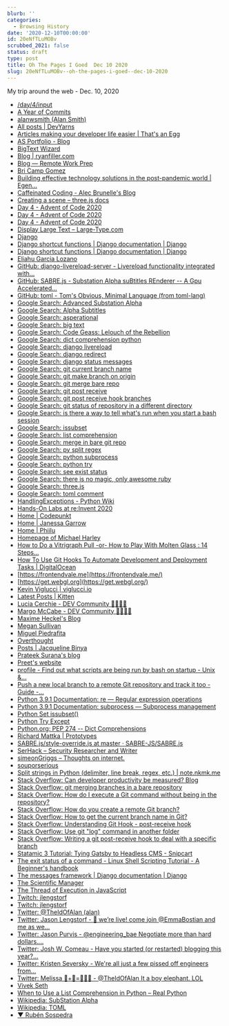 ```yaml
---
blurb: ''
categories:
  - Browsing History
date: '2020-12-10T00:00:00'
id: 20eNfTLuMOBv
scrubbed_2021: false
status: draft
type: post
title: Oh The Pages I Goed  Dec 10 2020
slug: 20eNfTLuMOBv--oh-the-pages-i-goed--dec-10-2020
---
```


My trip around the web - Dec. 10, 2020

- [/day/4/input](https://adventofcode.com/2020/day/4/input)
- [A Year of Commits](https://jakeyesbeck.com/)
- [alanwsmith (Alan Smith)](https://github.com/alanwsmith)
- [All posts | DevYarns](https://devyarns.com/)
- [Articles making your developer life easier | That's an Egg](https://www.thatsanegg.com/)
- [AS Portfolio - Blog](https://alvarosaburido.dev/blog/)
- [BigText Wizard](https://www.zachleat.com/bigtext/demo/)
- [Blog | ryanfiller.com](https://www.ryanfiller.com/blog/)
- [Blog — Remote Work Prep](https://www.remoteworkprep.com/blog)
- [Bri Camp Gomez](https://bricampgomez.com/)
- [Building effective technology solutions in the post-pandemic world | Egen...](https://medium.com/egen/thinking-of-building-a-contact-tracing-application-heres-what-you-can-do-instead-part-2-d391e143fe67)
- [Caffeinated Coding - Alec Brunelle's Blog](https://blog.alec.coffee/)
- [Creating a scene – three.js docs](https://threejs.org/docs/index.html#manual/en/introduction/Creating-a-scene)
- [Day 4 - Advent of Code 2020](https://adventofcode.com/2020/day/4)
- [Day 4 - Advent of Code 2020](https://adventofcode.com/2020/day/4/answer)
- [Day 4 - Advent of Code 2020](https://adventofcode.com/2020/day/4#part2)
- [Display Large Text – Large-Type.com](https://large-type.com/#*hello*)
- [Django](http://livereload.com/frameworks/django/)
- [Django shortcut functions | Django documentation | Django](https://docs.djangoproject.com/en/3.1/topics/http/shortcuts/)
- [Django shortcut functions | Django documentation | Django](https://docs.djangoproject.com/en/3.1/topics/http/shortcuts/#redirect)
- [Eliahu Garcia Lozano](https://blog.eligarlo.dev/)
- [GitHub: django-livereload-server - Livereload functionality integrated with...](https://github.com/tjwalch/django-livereload-server)
- [GitHub: SABRE.js - Substation Alpha suBtitles REnderer -- A Gpu Accelerated...](https://github.com/SABRE-JS/SABRE.js)
- [GitHub: toml - Tom's Obvious, Minimal Language (from toml-lang)](https://github.com/toml-lang/toml)
- [Google Search: Advanced Substation Alpha](https://www.google.com/search?client=safari&rls=en&q=Advanced+Substation+Alpha&ie=UTF-8&oe=UTF-8)
- [Google Search: Alpha Subtitles](https://www.google.com/search?client=safari&rls=en&q=Alpha+Subtitles&ie=UTF-8&oe=UTF-8)
- [Google Search: asperational](https://www.google.com/search?client=safari&rls=en&q=asperational&ie=UTF-8&oe=UTF-8)
- [Google Search: big text](https://www.google.com/search?client=safari&rls=en&q=big+text&ie=UTF-8&oe=UTF-8)
- [Google Search: Code Geass: Lelouch of the Rebellion](https://www.google.com/search?client=safari&rls=en&q=Code+Geass:+Lelouch+of+the+Rebellion&ie=UTF-8&oe=UTF-8)
- [Google Search: dict comprehension python](https://www.google.com/search?client=safari&rls=en&q=dict+comprehension+python&ie=UTF-8&oe=UTF-8)
- [Google Search: django livereload](https://www.google.com/search?client=safari&rls=en&q=django+livereload&ie=UTF-8&oe=UTF-8)
- [Google Search: django redirect](https://www.google.com/search?client=safari&rls=en&q=django+redirect&ie=UTF-8&oe=UTF-8)
- [Google Search: django status messages](https://www.google.com/search?client=safari&rls=en&q=django+status+messages&ie=UTF-8&oe=UTF-8)
- [Google Search: git current branch name](https://www.google.com/search?client=safari&rls=en&q=git+current+branch+name&ie=UTF-8&oe=UTF-8)
- [Google Search: git make branch on origin](https://www.google.com/search?client=safari&rls=en&q=git+make+branch+on+origin&ie=UTF-8&oe=UTF-8)
- [Google Search: git merge bare repo](https://www.google.com/search?client=safari&rls=en&q=git+merge+bare+repo&ie=UTF-8&oe=UTF-8)
- [Google Search: git post receive](https://www.google.com/search?client=safari&rls=en&q=git+post+receive&ie=UTF-8&oe=UTF-8)
- [Google Search: git post receive hook branches](https://www.google.com/search?client=safari&rls=en&q=git+post+receive+hook+branches&ie=UTF-8&oe=UTF-8)
- [Google Search: git status of repository in a different directory](https://www.google.com/search?client=safari&rls=en&q=git+status+of+repository+in+a+different+directory&ie=UTF-8&oe=UTF-8)
- [Google Search: is there a way to tell what's run when you start a bash session](https://www.google.com/search?client=safari&rls=en&q=is+there+a+way+to+tell+what%27s+run+when+you+start+a+bash+session&ie=UTF-8&oe=UTF-8)
- [Google Search: issubset](https://www.google.com/search?client=safari&rls=en&q=issubset&ie=UTF-8&oe=UTF-8)
- [Google Search: list comprehension](https://www.google.com/search?client=safari&rls=en&q=list+comprehension&ie=UTF-8&oe=UTF-8)
- [Google Search: merge in bare git repo](https://www.google.com/search?client=safari&rls=en&q=merge+in+bare+git+repo&ie=UTF-8&oe=UTF-8)
- [Google Search: py split regex](https://www.google.com/search?client=safari&rls=en&q=py+split+regex&ie=UTF-8&oe=UTF-8)
- [Google Search: python subprocess](https://www.google.com/search?client=safari&rls=en&q=python+subprocess&ie=UTF-8&oe=UTF-8)
- [Google Search: python try](https://www.google.com/search?client=safari&rls=en&q=python+try&ie=UTF-8&oe=UTF-8)
- [Google Search: see exist status](https://www.google.com/search?client=safari&rls=en&q=see+exist+status&ie=UTF-8&oe=UTF-8)
- [Google Search: there is no magic, only awesome ruby](https://www.google.com/search?newwindow=1&client=safari&rls=en&biw=1152&bih=969&ei=4m3SX76xAoSJ5wKykY6ABw&q=there+is+no+magic%2C+only+awesome+ruby&oq=there+is+no+magic%2C+only+awesome+ruby&gs_lcp=CgZwc3ktYWIQAzIFCCEQoAEyBQghEKABOgQIABBHOggIIRAWEB0QHlCibliCdWCueGgAcAJ4AIABjQGIAaAEkgEDMy4ymAEAoAEBqgEHZ3dzLXdpesgBCMABAQ&sclient=psy-ab&ved=0ahUKEwi-qrmpisTtAhWExFkKHbKIA3A4ChDh1QMIDA&uact=5)
- [Google Search: three.js](https://www.google.com/search?client=safari&rls=en&q=three.js&ie=UTF-8&oe=UTF-8)
- [Google Search: toml comment](https://www.google.com/search?client=safari&rls=en&q=toml+comment&ie=UTF-8&oe=UTF-8)
- [HandlingExceptions - Python Wiki](https://wiki.python.org/moin/HandlingExceptions)
- [Hands-On Labs at re:Invent 2020](https://pages.awscloud.com/re-invent-hands-on-labs-registration_2020/?sc_ichannel=ha&sc_icampaign=event_reinvent&sc_isegment=en&sc_iplace=evepbanner&sc_icontent=AWSEv-TandCHoL1)
- [Home | Codepunkt](https://codepunkt.de/)
- [Home | Janessa Garrow](https://janessagarrow.com/)
- [Home | Phiilu](https://phiilu.com/)
- [Homepage of Michael Harley](https://obsolete29.com/)
- [How to Do a Vitrigraph Pull -or- How to Play With Molten Glass : 14 Steps...](https://www.instructables.com/How-to-do-a-Vitrigraph-pull-or-How-to-play-with-mo/)
- [How To Use Git Hooks To Automate Development and Deployment Tasks | DigitalOcean](https://www.digitalocean.com/community/tutorials/how-to-use-git-hooks-to-automate-development-and-deployment-tasks)
- [https://frontendvale.me](https://frontendvale.me/)
- [https://get.webgl.org](https://get.webgl.org/)
- [Kevin Viglucci | viglucci.io](https://viglucci.io/)
- [Latest Posts | Kitten](https://kitten.sh/)
- [Lucia Cerchie - DEV Community 👩‍💻👨‍💻](https://dev.to/cerchie)
- [Margo McCabe - DEV Community 👩‍💻👨‍💻](https://dev.to/margo_hdb)
- [Maxime Heckel's Blog](https://blog.maximeheckel.com/)
- [Megan Sullivan](https://meganesulli.com/blog/)
- [Miguel Piedrafita](https://miguelpiedrafita.com/)
- [Overthought](https://brianlovin.com/overthought)
- [Posts | Jacqueline Binya](https://jackiebinya.github.io/posts/)
- [Prateek Surana's blog](https://prateeksurana.me/blog/)
- [Preet's website](https://shihn.ca/)
- [profile - Find out what scripts are being run by bash on startup - Unix &...](https://unix.stackexchange.com/questions/334382/find-out-what-scripts-are-being-run-by-bash-on-startup)
- [Push a new local branch to a remote Git repository and track it too - Guide -...](https://forum.freecodecamp.org/t/push-a-new-local-branch-to-a-remote-git-repository-and-track-it-too/13222)
- [Python 3.9.1 Documentation: re — Regular expression operations](https://docs.python.org/3/library/re.html)
- [Python 3.9.1 Documentation: subprocess — Subprocess management](https://docs.python.org/3/library/subprocess.html)
- [Python Set issubset()](https://www.programiz.com/python-programming/methods/set/issubset)
- [Python Try Except](https://www.w3schools.com/python/python_try_except.asp)
- [Python.org: PEP 274 -- Dict Comprehensions](https://www.python.org/dev/peps/pep-0274/)
- [Richard Mattka | Prototypes](https://richardmattka.com/prototypes)
- [SABRE.js/style-override.js at master · SABRE-JS/SABRE.js](https://github.com/SABRE-JS/SABRE.js/blob/master/src/style-override.js)
- [SerHack – Security Researcher and Writer](https://serhack.me/)
- [simeonGriggs – Thoughts on internet.](https://www.simeongriggs.dev/)
- [souporserious](https://souporserious.com/)
- [Split strings in Python (delimiter, line break, regex, etc.) | note.nkmk.me](https://note.nkmk.me/en/python-split-rsplit-splitlines-re/)
- [Stack Overflow: Can developer productivity be measured? Blog](https://stackoverflow.blog/2020/12/07/measuring-developer-productivity/)
- [Stack Overflow: git merging branches in a bare repository](https://stackoverflow.com/questions/7984986/git-merging-branches-in-a-bare-repository)
- [Stack Overflow: How do I execute a Git command without being in the repository?](https://stackoverflow.com/questions/7149984/how-do-i-execute-a-git-command-without-being-in-the-repository/10261647)
- [Stack Overflow: How do you create a remote Git branch?](https://stackoverflow.com/questions/1519006/how-do-you-create-a-remote-git-branch/27185855#27185855)
- [Stack Overflow: How to get the current branch name in Git?](https://stackoverflow.com/questions/6245570/how-to-get-the-current-branch-name-in-git)
- [Stack Overflow: Understanding Git Hook - post-receive hook](https://stackoverflow.com/questions/28106011/understanding-git-hook-post-receive-hook)
- [Stack Overflow: Use git "log" command in another folder](https://stackoverflow.com/questions/3769137/use-git-log-command-in-another-folder)
- [Stack Overflow: Writing a git post-receive hook to deal with a specific branch](https://stackoverflow.com/questions/7351551/writing-a-git-post-receive-hook-to-deal-with-a-specific-branch)
- [Statamic 3 Tutorial: Tying Gatsby to Headless CMS - Snipcart](https://snipcart.com/blog/statamic-headless-gatsby-blog-tutorial)
- [The exit status of a command - Linux Shell Scripting Tutorial - A Beginner's handbook](https://bash.cyberciti.biz/guide/The_exit_status_of_a_command)
- [The messages framework | Django documentation | Django](https://docs.djangoproject.com/en/3.1/ref/contrib/messages/)
- [The Scientific Manager](https://www.kencav.io/)
- [The Thread of Execution in JavaScript](https://www.notion.so/The-Thread-of-Execution-in-JavaScript-edb2d7a253784ae18906b3479c67e833)
- [Twitch: jlengstorf](https://www.twitch.tv/jlengstorf)
- [Twitch: jlengstorf](https://www.twitch.tv/videos/832599157)
- [Twitter: @TheIdOfAlan (alan)](https://twitter.com/settings/profile)
- [Twitter: Jason Lengstorf - 🔴 we’re live! come join @EmmaBostian and me as we...](https://twitter.com/jlengstorf/status/1337087167839887361)
- [Twitter: Jason Purvis - @engineering_bae Negotiate more than hard dollars....](https://twitter.com/jp_purvisagency/status/1337050918181892098)
- [Twitter: Josh W. Comeau - Have you started (or restarted) blogging this year?...](https://twitter.com/JoshWComeau/status/1337110836247228417)
- [Twitter: Kristen Seversky - We're all just a few pissed off engineers from...](https://twitter.com/KR1573N/status/1336947237868466176)
- [Twitter: Melissa 🍑+🍑=🌊🌊🌊 - @TheIdOfAlan It a boy elephant. LOL](https://twitter.com/mamaonthemic/status/1336826186488537090)
- [Vivek Seth](https://vivekseth.com/)
- [When to Use a List Comprehension in Python – Real Python](https://realpython.com/list-comprehension-python/)
- [Wikipedia: SubStation Alpha](https://en.wikipedia.org/wiki/SubStation_Alpha)
- [Wikipedia: TOML](https://en.wikipedia.org/wiki/TOML)
- [▼ Rubén Sospedra](https://sospedra.me/)
